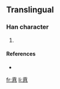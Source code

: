 ==Translingual==

===Han character===
{{Han char|rn=61|rad=心|as=10|sn=14|four=|canj=一月金心 (MBCP)}}

# {{defn|Han|sort=心10}}

====References====
* {{Han ref|kx=0398.261|hdz=42333.021|uh=6150|ud=24912}}

[[fr:慐]]
[[li:慐]]